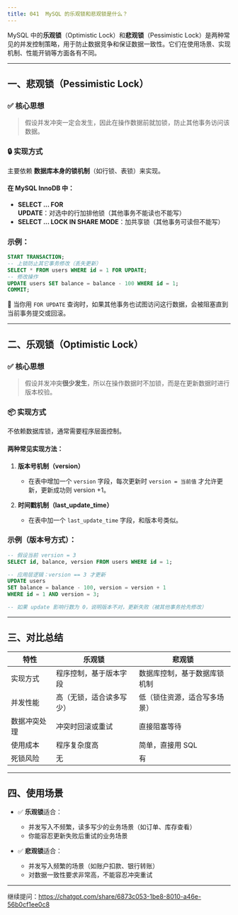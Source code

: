 ```yaml
---
title: 041 	MySQL 的乐观锁和悲观锁是什么？
---
```


MySQL 中的**乐观锁**（Optimistic Lock）和**悲观锁**（Pessimistic Lock）是两种常见的并发控制策略，用于防止数据竞争和保证数据一致性。它们在使用场景、实现机制、性能开销等方面各有不同。

---

## 一、悲观锁（Pessimistic Lock）

### ✅ 核心思想

> 假设并发冲突一定会发生，因此在操作数据前就加锁，防止其他事务访问该数据。

### 🔒 实现方式

主要依赖 **数据库本身的锁机制**（如行锁、表锁）来实现。

#### 在 MySQL InnoDB 中：

* **SELECT ... FOR UPDATE**：对选中的行加排他锁（其他事务不能读也不能写）
* **SELECT ... LOCK IN SHARE MODE**：加共享锁（其他事务可读但不能写）

### 示例：

```sql
START TRANSACTION;
-- 上锁防止其它事务修改（丢失更新）
SELECT * FROM users WHERE id = 1 FOR UPDATE;
-- 修改操作
UPDATE users SET balance = balance - 100 WHERE id = 1;
COMMIT;
```

🔸 当你用 `FOR UPDATE` 查询时，如果其他事务也试图访问这行数据，会被阻塞直到当前事务提交或回滚。

---

## 二、乐观锁（Optimistic Lock）

### ✅ 核心思想

> 假设并发冲突**很少发生**，所以在操作数据时不加锁，而是在更新数据时进行版本校验。

### 📦 实现方式

不依赖数据库锁，通常需要程序层面控制。

#### 两种常见实现方法：

1. **版本号机制（version）**

   * 在表中增加一个 `version` 字段，每次更新时 `version = 当前值` 才允许更新，更新成功则 version +1。

2. **时间戳机制（last\_update\_time）**

   * 在表中加一个 `last_update_time` 字段，和版本号类似。

### 示例（版本号方式）：

```sql
-- 假设当前 version = 3
SELECT id, balance, version FROM users WHERE id = 1;

-- 应用层逻辑：version == 3 才更新
UPDATE users 
SET balance = balance - 100, version = version + 1 
WHERE id = 1 AND version = 3;

-- 如果 update 影响行数为 0，说明版本不对，更新失败（被其他事务抢先修改）
```

---

## 三、对比总结

| 特性     | 乐观锁          | 悲观锁            |
| ------ | ------------ | -------------- |
| 实现方式   | 程序控制，基于版本字段  | 数据库控制，基于数据库锁机制 |
| 并发性能   | 高（无锁，适合读多写少） | 低（锁住资源，适合写多场景） |
| 数据冲突处理 | 冲突时回滚或重试     | 直接阻塞等待         |
| 使用成本   | 程序复杂度高       | 简单，直接用 SQL     |
| 死锁风险   | 无            | 有              |

---

## 四、使用场景

* ✅ **乐观锁**适合：

  * 并发写入不频繁，读多写少的业务场景（如订单、库存查看）
  * 你能容忍更新失败后重试的业务场景

* ✅ **悲观锁**适合：

  * 并发写入频繁的场景（如账户扣款、银行转账）
  * 对数据一致性要求非常高，不能容忍冲突重试

---

继续提问：https://chatgpt.com/share/6873c053-1be8-8010-a46e-56b0cf1ee0c8
